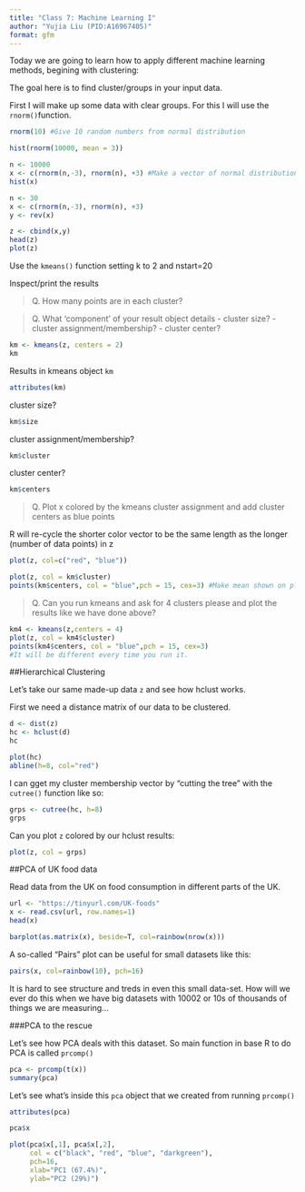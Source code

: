 ```yaml
---
title: "Class 7: Machine Learning I"
author: "Yujia Liu (PID:A16967405)"
format: gfm
---
```


Today we are going to learn how to apply different machine learning methods, begining with clustering:

The goal here is to find cluster/groups in your input data.

First I will make up some data with clear groups. For this I will use the `rnorm()`function.

```r
rnorm(10) #Give 10 random numbers from normal distribution 
```

```r
hist(rnorm(10000, mean = 3))
```
```r
n <- 10000
x <- c(rnorm(n,-3), rnorm(n), +3) #Make a vector of normal distribution
hist(x)

```
```r
n <- 30
x <- c(rnorm(n,-3), rnorm(n), +3) 
y <- rev(x)

z <- cbind(x,y)
head(z)
plot(z)
```
Use the `kmeans()` function setting k to 2 and nstart=20

Inspect/print the results


> Q. How many points are in each cluster?

> Q. What 'component' of your result object details
     - cluster size?
     - cluster assignment/membership?
     - cluster center?


```r
km <- kmeans(z, centers = 2)
km
```

Results in kmeans object `km`
```r
attributes(km)
```
cluster size?
```r
km$size
```

cluster assignment/membership?
```r
km$cluster
```

cluster center?
```r
km$centers
```

> Q. Plot x colored by the kmeans cluster assignment and add cluster centers as blue points

R will re-cycle the shorter color vector to be the same length as the longer (number of data points) in z
```r
plot(z, col=c("red", "blue"))
```
```r
plot(z, col = km$cluster)
points(km$centers, col = "blue",pch = 15, cex=3) #Make mean shown on plot.
```

> Q. Can you run kmeans and ask for 4 clusters please and plot the results like we have done above?

```r
km4 <- kmeans(z,centers = 4)
plot(z, col = km4$cluster)
points(km4$centers, col = "blue",pch = 15, cex=3) 
#It will be different every time you run it.
```

##Hierarchical Clustering

Let's take our same made-up data `z` and see how hclust works.

First we need a distance matrix of our data to be clustered.
```r
d <- dist(z)
hc <- hclust(d)
hc
```

```r
plot(hc)
abline(h=8, col="red")
```

I can gget my cluster membership vector by "cutting the tree" with the `cutree()` function like so:

```r
grps <- cutree(hc, h=8)
grps
```

Can you plot `z` colored by our hclust results:

```r
plot(z, col = grps)
```


##PCA of UK food data

Read data from the UK on food consumption in different parts of the UK.

```r
url <- "https://tinyurl.com/UK-foods"
x <- read.csv(url, row.names=1)
head(x)
```
```r
barplot(as.matrix(x), beside=T, col=rainbow(nrow(x)))
```

A so-called "Pairs" plot can be useful for small datasets like this:

```r
pairs(x, col=rainbow(10), pch=16)
```

It is hard to see structure and treds in even this small data-set. How will we ever do this when we have big datasets with 10002 or 10s of thousands of things we are measuring...


###PCA to the rescue

Let's see how PCA deals with this dataset. So main function in base R to do PCA is called `prcomp()`
```r
pca <- prcomp(t(x))
summary(pca)
```

Let's see what's inside this `pca` object that we created from running `prcomp()`

```r
attributes(pca)
```

```r
pca$x
```

```r
plot(pca$x[,1], pca$x[,2], 
     col = c("black", "red", "blue", "darkgreen"), 
     pch=16,
     xlab="PC1 (67.4%)", 
     ylab="PC2 (29%)")
```

